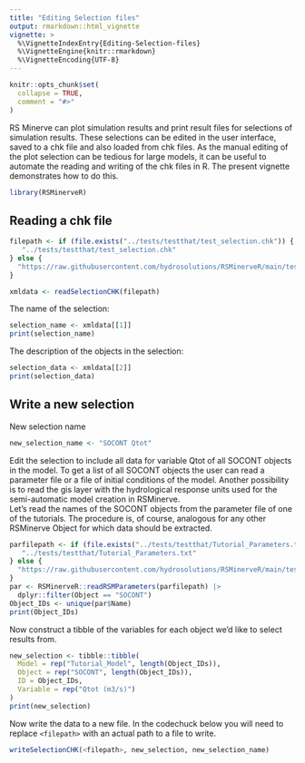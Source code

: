 ```yaml
---
title: "Editing Selection files"
output: rmarkdown::html_vignette
vignette: >
  %\VignetteIndexEntry{Editing-Selection-files}
  %\VignetteEngine{knitr::rmarkdown}
  %\VignetteEncoding{UTF-8}
---
```


```r
knitr::opts_chunk$set(
  collapse = TRUE,
  comment = "#>"
)
```

RS Minerve can plot simulation results and print result files for selections of simulation results. These selections can be edited in the user interface, saved to a chk file and also loaded from chk files. As the manual editing of the plot selection can be tedious for large models, it can be useful to automate the reading and writing of the chk files in R. The present vignette demonstrates how to do this.  

```r
library(RSMinerveR)
```

## Reading a chk file
```r
filepath <- if (file.exists("../tests/testthat/test_selection.chk")) {
   "../tests/testthat/test_selection.chk"
} else {
  "https://raw.githubusercontent.com/hydrosolutions/RSMinerveR/main/tests/testthat/test_selection.chk"
}

xmldata <- readSelectionCHK(filepath)
```

The name of the selection: 
```r
selection_name <- xmldata[[1]]
print(selection_name)
```

The description of the objects in the selection: 
```r
selection_data <- xmldata[[2]]
print(selection_data)
```

## Write a new selection
New selection name
```r
new_selection_name <- "SOCONT Qtot"
```

Edit the selection to include all data for variable Qtot of all SOCONT objects in the model. To get a list of all SOCONT objects the user can read a parameter file or a file of initial conditions of the model. Another possibility is to read the gis layer with the hydrological response units used for the semi-automatic model creation in RSMinerve.   
Let's read the names of the SOCONT objects from the parameter file of one of the tutorials. The procedure is, of course, analogous for any other RSMinerve Object for which data should be extracted.     

```r
parfilepath <- if (file.exists("../tests/testthat/Tutorial_Parameters.txt")) {
   "../tests/testthat/Tutorial_Parameters.txt"
} else {
  "https://raw.githubusercontent.com/hydrosolutions/RSMinerveR/main/tests/testthat/Tutorial_Parameters.txt"
}
par <- RSMinerveR::readRSMParameters(parfilepath) |> 
  dplyr::filter(Object == "SOCONT")
Object_IDs <- unique(par$Name)
print(Object_IDs)
```

Now construct a tibble of the variables for each object we'd like to select results from. 
```r
new_selection <- tibble::tibble(
  Model = rep("Tutorial_Model", length(Object_IDs)), 
  Object = rep("SOCONT", length(Object_IDs)), 
  ID = Object_IDs, 
  Variable = rep("Qtot (m3/s)")
)
print(new_selection)
```

Now write the data to a new file. In the codechuck below you will need to replace ```<filepath>``` with an actual path to a file to write. 
```r
writeSelectionCHK(<filepath>, new_selection, new_selection_name)
```

